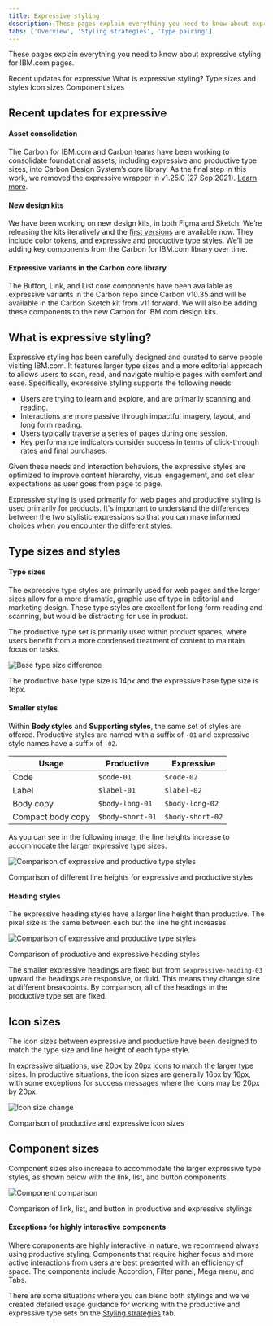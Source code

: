 ```yaml
---
title: Expressive styling
description: These pages explain everything you need to know about expressive styling for IBM.com pages. 
tabs: ['Overview', 'Styling strategies', 'Type pairing']
---
```


<PageDescription>

These pages explain everything you need to know about expressive styling for IBM.com pages. 

</PageDescription>

<AnchorLinks>

<AnchorLink>Recent updates for expressive</AnchorLink>
<AnchorLink>What is expressive styling?</AnchorLink>
<AnchorLink>Type sizes and styles</AnchorLink>
<AnchorLink>Icon sizes</AnchorLink>
<AnchorLink>Component sizes</AnchorLink>

</AnchorLinks>

## Recent updates for expressive

#### Asset consolidation

The Carbon for IBM.com and Carbon teams have been working to consolidate foundational assets, including expressive and productive type sizes, into Carbon Design System’s core library. As the final step in this work, we removed the expressive wrapper in v1.25.0 (27 Sep 2021). [Learn more](../../whats-happening/expressive-update).

#### New design kits

We have been working on new design kits, in both Figma and Sketch. We’re releasing the kits iteratively and the [first versions](http:../../whats-happening/expressive-update#what-does-this-mean-for-designers) are available now. They include color tokens, and expressive and productive type styles. We’ll be adding key components from the Carbon for IBM.com library over time. 

#### Expressive variants in the Carbon core library

The Button, Link, and List core components have been available as expressive variants in the Carbon repo since Carbon v10.35 and will be available in the Carbon Sketch kit from v11 forward. We will also be adding these components to the new Carbon for IBM.com design kits.


## What is expressive styling?

Expressive styling has been carefully designed and curated to serve people visiting IBM.com. It features larger type sizes and a more editorial approach to allows users to scan, read, and navigate multiple pages with comfort and ease. Specifically, expressive styling supports the following needs:

- Users are trying to learn and explore, and are primarily scanning and reading. 
- Interactions are more passive through impactful imagery, layout, and long form reading.
- Users typically traverse a series of pages during one session. 
- Key performance indicators consider success in terms of click-through rates and final purchases. 

Given these needs and interaction behaviors, the expressive styles are optimized to improve content hierarchy, visual engagement, and set clear expectations as user goes from page to page.

Expressive styling is used primarily for web pages and productive styling is used primarily for products. It's important to understand the differences between the two stylistic expressions so that you can make informed choices when you encounter the different styles.


## Type sizes and styles

#### Type sizes

The expressive type styles are primarily used for web pages and the larger sizes allow for a more dramatic, graphic use of type in editorial and marketing design. These type styles are excellent for long form reading and scanning, but would be distracting for use in product. 

The productive type set is primarily used within product spaces, where users benefit from a more condensed treatment of content to maintain focus on tasks. 

<Row>
<Column colMd={8} colLg={8}>

![Base type size difference](../../../images/guidelines/expressive-theme/compare-body.png)

<Caption>The productive base type size is 14px and the expressive base type size is 16px.</Caption>

</Column>
</Row>

<br/>

#### Smaller styles 

Within **Body styles** and **Supporting styles**, the same set of styles are offered. Productive styles are named with a suffix of `-01` and expressive style names have a suffix of `-02`. 

| Usage                | Productive              | Expressive                   |
| -------------------- | ----------------------- | ---------------------------- |
| Code                 | `$code-01`              | `$code-02`                   |
| Label                | `$label-01`             | `$label-02`                  |
| Body copy            | `$body-long-01`         | `$body-long-02`              |
| Compact body copy    | `$body-short-01`        | `$body-short-02`             |

As you can see in the following image, the line heights increase to accommodate the larger expressive type sizes. 

<Row>
<Column colMd={8} colLg={8}>

![Comparison of expressive and productive type styles](../../../images/guidelines/expressive-theme/compare-typestyles.png)

<Caption>Comparison of different line heights for expressive and productive styles</Caption>

</Column>
</Row>

<br/>

#### Heading styles 

The expressive heading styles have a larger line height than productive. The pixel size is the same between each but the line height increases.

<Row>
<Column colMd={8} colLg={8}>

![Comparison of expressive and productive type styles](../../../images/guidelines/expressive-theme/compare-headings.png)

<Caption>Comparison of productive and expressive heading styles</Caption>

</Column>
</Row>

The smaller expressive headings are fixed but from `$expressive-heading-03` upward the headings are responsive, or fluid. This means they change size at different breakpoints. By comparison, all of the headings in the productive type set are fixed.

## Icon sizes

The icon sizes between expressive and productive have been designed to match the type size and line height of each type style. 

In expressive situations, use 20px by 20px icons to match the larger type sizes. In productive situations, the icon sizes are generally 16px by 16px, with some exceptions for success messages where the icons may be 20px by 20px.

<Row>
<Column colMd={8} colLg={8}>

![Icon size change](../../../images/guidelines/expressive-theme/compare-icon.png)

<Caption>Comparison of productive and expressive icon sizes</Caption>

</Column>
</Row>

## Component sizes

Component sizes also increase to accommodate the larger expressive type styles, as shown below with the link, list, and button components.

<Row>
<Column colMd={8} colLg={8}>

![Component comparison](../../../images/guidelines/expressive-theme/compare-components.png)

<Caption>Comparison of link, list, and button in productive and expressive stylings</Caption>

</Column>
</Row>

<br/>

#### Exceptions for highly interactive components

Where components are highly interactive in nature, we recommend always using productive styling. Components that require higher focus and more active interactions from users are best presented with an efficiency of space. The components include Accordion, Filter panel, Mega menu, and Tabs. 

There are some situations where you can blend both stylings and we've created detailed usage guidance for working with the productive and expressive type sets on the [Styling strategies](../expressive-styling/styling-strategies) tab. 